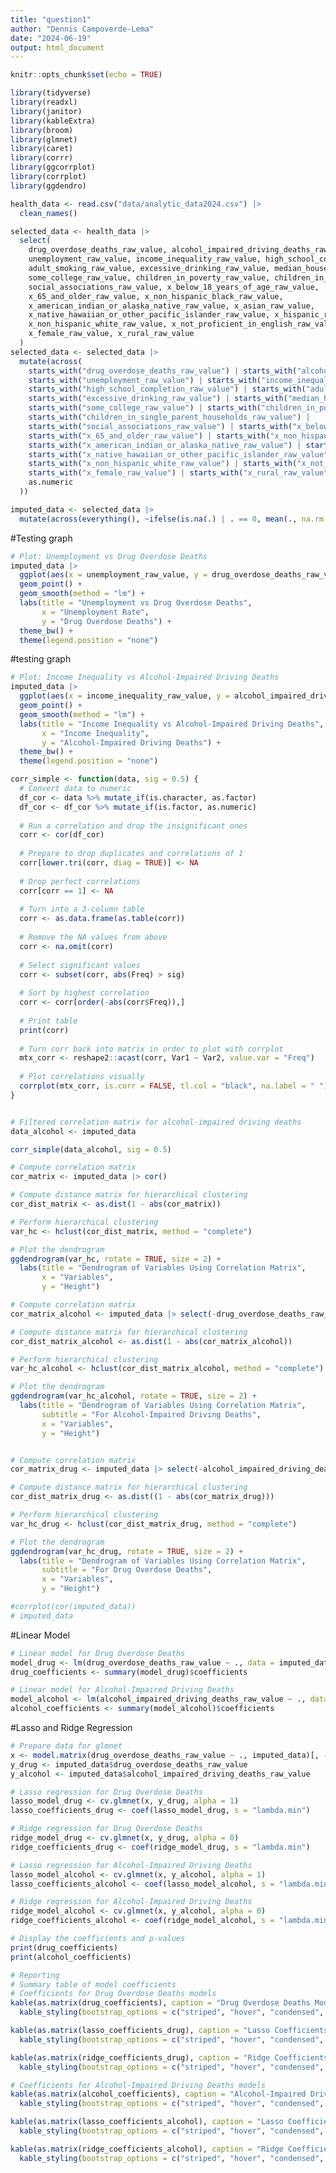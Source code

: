 ```yaml
---
title: "question1"
author: "Dennis Campoverde-Lema"
date: "2024-06-19"
output: html_document
---
```


```r
knitr::opts_chunk$set(echo = TRUE)
```


```r
library(tidyverse)
library(readxl)
library(janitor)
library(kableExtra)
library(broom)
library(glmnet)
library(caret)
library(corrr)
library(ggcorrplot)
library(corrplot)
library(ggdendro)


```

```r
health_data <- read.csv("data/analytic_data2024.csv") |> 
  clean_names()

selected_data <- health_data |> 
  select(
    drug_overdose_deaths_raw_value, alcohol_impaired_driving_deaths_raw_value,
    unemployment_raw_value, income_inequality_raw_value, high_school_completion_raw_value, 
    adult_smoking_raw_value, excessive_drinking_raw_value, median_household_income_raw_value,
    some_college_raw_value, children_in_poverty_raw_value, children_in_single_parent_households_raw_value,
    social_associations_raw_value, x_below_18_years_of_age_raw_value, 
    x_65_and_older_raw_value, x_non_hispanic_black_raw_value, 
    x_american_indian_or_alaska_native_raw_value, x_asian_raw_value, 
    x_native_hawaiian_or_other_pacific_islander_raw_value, x_hispanic_raw_value, 
    x_non_hispanic_white_raw_value, x_not_proficient_in_english_raw_value, 
    x_female_raw_value, x_rural_raw_value
  )
selected_data <- selected_data |> 
  mutate(across(
    starts_with("drug_overdose_deaths_raw_value") | starts_with("alcohol_impaired_driving_deaths_raw_value") |
    starts_with("unemployment_raw_value") | starts_with("income_inequality_raw_value") | 
    starts_with("high_school_completion_raw_value") | starts_with("adult_smoking_raw_value") |
    starts_with("excessive_drinking_raw_value") | starts_with("median_household_income_raw_value") |
    starts_with("some_college_raw_value") | starts_with("children_in_poverty_raw_value") | 
    starts_with("children_in_single_parent_households_raw_value") | 
    starts_with("social_associations_raw_value") | starts_with("x_below_18_years_of_age_raw_value") | 
    starts_with("x_65_and_older_raw_value") | starts_with("x_non_hispanic_black_raw_value") | 
    starts_with("x_american_indian_or_alaska_native_raw_value") | starts_with("x_asian_raw_value") | 
    starts_with("x_native_hawaiian_or_other_pacific_islander_raw_value") | starts_with("x_hispanic_raw_value") | 
    starts_with("x_non_hispanic_white_raw_value") | starts_with("x_not_proficient_in_english_raw_value") | 
    starts_with("x_female_raw_value") | starts_with("x_rural_raw_value"),
    as.numeric
  ))

```




```r
imputed_data <- selected_data |> 
  mutate(across(everything(), ~ifelse(is.na(.) | . == 0, mean(., na.rm = TRUE), .)))


```

#Testing graph
```r
# Plot: Unemployment vs Drug Overdose Deaths
imputed_data |> 
  ggplot(aes(x = unemployment_raw_value, y = drug_overdose_deaths_raw_value)) +
  geom_point() +
  geom_smooth(method = "lm") +
  labs(title = "Unemployment vs Drug Overdose Deaths",
       x = "Unemployment Rate",
       y = "Drug Overdose Deaths") +
  theme_bw() +
  theme(legend.position = "none") 

```

#testing graph
```r

# Plot: Income Inequality vs Alcohol-Impaired Driving Deaths
imputed_data |> 
  ggplot(aes(x = income_inequality_raw_value, y = alcohol_impaired_driving_deaths_raw_value)) +
  geom_point() +
  geom_smooth(method = "lm") +
  labs(title = "Income Inequality vs Alcohol-Impaired Driving Deaths",
       x = "Income Inequality",
       y = "Alcohol-Impaired Driving Deaths") +
  theme_bw() +
  theme(legend.position = "none") 


```

```r
corr_simple <- function(data, sig = 0.5) {
  # Convert data to numeric
  df_cor <- data %>% mutate_if(is.character, as.factor)
  df_cor <- df_cor %>% mutate_if(is.factor, as.numeric)
  
  # Run a correlation and drop the insignificant ones
  corr <- cor(df_cor)
  
  # Prepare to drop duplicates and correlations of 1     
  corr[lower.tri(corr, diag = TRUE)] <- NA 
  
  # Drop perfect correlations
  corr[corr == 1] <- NA 
  
  # Turn into a 3-column table
  corr <- as.data.frame(as.table(corr))
  
  # Remove the NA values from above 
  corr <- na.omit(corr) 
  
  # Select significant values  
  corr <- subset(corr, abs(Freq) > sig) 
  
  # Sort by highest correlation
  corr <- corr[order(-abs(corr$Freq)),] 
  
  # Print table
  print(corr)
  
  # Turn corr back into matrix in order to plot with corrplot
  mtx_corr <- reshape2::acast(corr, Var1 ~ Var2, value.var = "Freq")
  
  # Plot correlations visually
  corrplot(mtx_corr, is.corr = FALSE, tl.col = "black", na.label = " ")
}



```


```r
# Filtered correlation matrix for alcohol-impaired driving deaths
data_alcohol <- imputed_data 

corr_simple(data_alcohol, sig = 0.5)


```



```r
# Compute correlation matrix
cor_matrix <- imputed_data |> cor()

# Compute distance matrix for hierarchical clustering
cor_dist_matrix <- as.dist(1 - abs(cor_matrix))

# Perform hierarchical clustering
var_hc <- hclust(cor_dist_matrix, method = "complete")

# Plot the dendrogram
ggdendrogram(var_hc, rotate = TRUE, size = 2) +
  labs(title = "Dendrogram of Variables Using Correlation Matrix",
       x = "Variables",
       y = "Height")

```


```r
# Compute correlation matrix
cor_matrix_alcohol <- imputed_data |> select(-drug_overdose_deaths_raw_value) |> cor()

# Compute distance matrix for hierarchical clustering
cor_dist_matrix_alcohol <- as.dist(1 - abs(cor_matrix_alcohol))

# Perform hierarchical clustering
var_hc_alcohol <- hclust(cor_dist_matrix_alcohol, method = "complete")

# Plot the dendrogram
ggdendrogram(var_hc_alcohol, rotate = TRUE, size = 2) +
  labs(title = "Dendrogram of Variables Using Correlation Matrix",
       subtitle = "For Alcohol-Impaired Driving Deaths",
       x = "Variables",
       y = "Height")



```



```r
# Compute correlation matrix
cor_matrix_drug <- imputed_data |> select(-alcohol_impaired_driving_deaths_raw_value) |> cor()

# Compute distance matrix for hierarchical clustering
cor_dist_matrix_drug <- as.dist((1 - abs(cor_matrix_drug)))

# Perform hierarchical clustering
var_hc_drug <- hclust(cor_dist_matrix_drug, method = "complete")

# Plot the dendrogram
ggdendrogram(var_hc_drug, rotate = TRUE, size = 2) +
  labs(title = "Dendrogram of Variables Using Correlation Matrix",
       subtitle = "For Drug Overdose Deaths",
       x = "Variables",
       y = "Height")

```


```r
#corrplot(cor(imputed_data))
# imputed_data
```

#Linear Model
```r
# Linear model for Drug Overdose Deaths
model_drug <- lm(drug_overdose_deaths_raw_value ~ ., data = imputed_data)
drug_coefficients <- summary(model_drug)$coefficients

# Linear model for Alcohol-Impaired Driving Deaths
model_alcohol <- lm(alcohol_impaired_driving_deaths_raw_value ~ ., data = imputed_data)
alcohol_coefficients <- summary(model_alcohol)$coefficients

```


#Lasso and Ridge Regression
```r
# Prepare data for glmnet
x <- model.matrix(drug_overdose_deaths_raw_value ~ ., imputed_data)[, -1]
y_drug <- imputed_data$drug_overdose_deaths_raw_value
y_alcohol <- imputed_data$alcohol_impaired_driving_deaths_raw_value

# Lasso regression for Drug Overdose Deaths
lasso_model_drug <- cv.glmnet(x, y_drug, alpha = 1)
lasso_coefficients_drug <- coef(lasso_model_drug, s = "lambda.min")

# Ridge regression for Drug Overdose Deaths
ridge_model_drug <- cv.glmnet(x, y_drug, alpha = 0)
ridge_coefficients_drug <- coef(ridge_model_drug, s = "lambda.min")

# Lasso regression for Alcohol-Impaired Driving Deaths
lasso_model_alcohol <- cv.glmnet(x, y_alcohol, alpha = 1)
lasso_coefficients_alcohol <- coef(lasso_model_alcohol, s = "lambda.min")

# Ridge regression for Alcohol-Impaired Driving Deaths
ridge_model_alcohol <- cv.glmnet(x, y_alcohol, alpha = 0)
ridge_coefficients_alcohol <- coef(ridge_model_alcohol, s = "lambda.min")

```


```r
# Display the coefficients and p-values
print(drug_coefficients)
print(alcohol_coefficients)

```


```r
# Reporting
# Summary table of model coefficients
# Coefficients for Drug Overdose Deaths models
kable(as.matrix(drug_coefficients), caption = "Drug Overdose Deaths Model Coefficients") |> 
  kable_styling(bootstrap_options = c("striped", "hover", "condensed", "responsive"))

kable(as.matrix(lasso_coefficients_drug), caption = "Lasso Coefficients for Drug Overdose Deaths") |> 
  kable_styling(bootstrap_options = c("striped", "hover", "condensed", "responsive"))

kable(as.matrix(ridge_coefficients_drug), caption = "Ridge Coefficients for Drug Overdose Deaths") |> 
  kable_styling(bootstrap_options = c("striped", "hover", "condensed", "responsive"))

# Coefficients for Alcohol-Impaired Driving Deaths models
kable(as.matrix(alcohol_coefficients), caption = "Alcohol-Impaired Driving Deaths Model Coefficients") |> 
  kable_styling(bootstrap_options = c("striped", "hover", "condensed", "responsive"))

kable(as.matrix(lasso_coefficients_alcohol), caption = "Lasso Coefficients for Alcohol-Impaired Driving Deaths") |> 
  kable_styling(bootstrap_options = c("striped", "hover", "condensed", "responsive"))

kable(as.matrix(ridge_coefficients_alcohol), caption = "Ridge Coefficients for Alcohol-Impaired Driving Deaths") |> 
  kable_styling(bootstrap_options = c("striped", "hover", "condensed", "responsive"))


```



